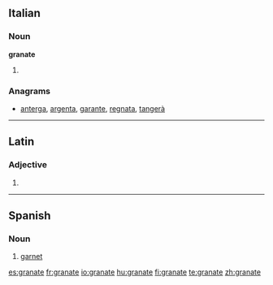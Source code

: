 ==Italian==

===Noun===
'''granate''' {{f}}

# {{plural of|[[granata]]|lang=it}}

===Anagrams===
* [[anterga#Italian|anterga]], [[argenta#Italian|argenta]], [[garante#Italian|garante]], [[regnata#Italian|regnata]], [[tangerà#Italian|tangerà]]

----

==Latin==

===Adjective===
{{la-adj-form|granāte}}

# {{inflection of|granatus|granātus|voc|m|s|lang=la}}

----

==Spanish==

===Noun===
{{es-noun|m}}

# [[garnet]]

[[es:granate]]
[[fr:granate]]
[[io:granate]]
[[hu:granate]]
[[fi:granate]]
[[te:granate]]
[[zh:granate]]